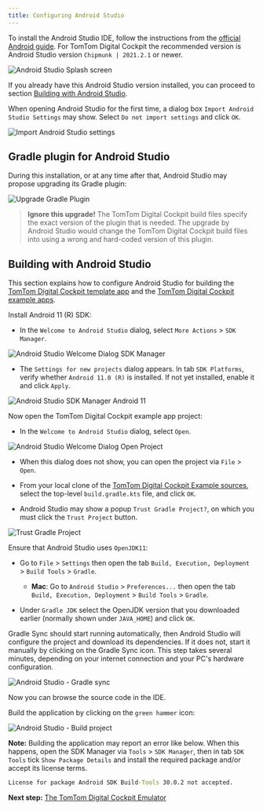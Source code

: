 ```yaml
---
title: Configuring Android Studio
---
```


To install the Android Studio IDE, follow the instructions from the
[official Android guide](https://developer.android.com/studio/install).
For TomTom Digital Cockpit the recommended version is Android Studio version `Chipmunk | 2021.2.1` or newer.

![Android Studio Splash screen](images/android_studio_splash_screen.png)

If you already have this Android Studio version installed, you can proceed to section
[Building with Android Studio](#building-with-android-studio).

When opening Android Studio for the first time, a dialog box `Import Android Studio Settings` may
show. Select `Do not import settings` and click `OK`.

![Import Android Studio settings](images/android_studio_import_settings.png)

## Gradle plugin for Android Studio

During this installation, or at any time after that, Android Studio may propose upgrading its Gradle
plugin:

![Upgrade Gradle Plugin](images/android_studio_upgrade_gradle_plugin.png)

<Blockquote type="warning" hasIcon>
    <b>Ignore this upgrade!</b> The TomTom Digital Cockpit build files specify the exact version of the
    plugin that is needed. The upgrade by Android Studio would change the TomTom Digital Cockpit build files
    into using a wrong and hard-coded version of this plugin.
</Blockquote>

## Building with Android Studio

This section explains how to configure Android Studio for building the
[TomTom Digital Cockpit template app](/tomtom-digital-cockpit/documentation/platform-overview/example-apps)
and the
[TomTom Digital Cockpit example apps](/tomtom-digital-cockpit/documentation/tutorials-and-examples/overview#example-applications).

Install Android 11 (R) SDK:

- In the `Welcome to Android Studio` dialog, select `More Actions` > `SDK Manager`.

![Android Studio Welcome Dialog SDK Manager](images/android_studio_welcome_sdk_manager.png)

- The `Settings for new projects` dialog appears. In tab `SDK Platforms`, verify whether
  `Android 11.0 (R)` is installed. If not yet installed, enable it and click `Apply`.

![Android Studio SDK Manager Android 11](images/android_studio_sdk_manager_android_11.png)

Now open the TomTom Digital Cockpit example app project:

- In the `Welcome to Android Studio` dialog, select `Open`.

![Android Studio Welcome Dialog Open Project](images/android_studio_welcome_open_project.png)

- When this dialog does not show, you can open the project via `File` > `Open`.

- From your local clone of the
  [TomTom Digital Cockpit Example sources](/tomtom-digital-cockpit/documentation/getting-started/accessing-tomtom-digital-cockpit-sdk-example-sources),
  select the top-level `build.gradle.kts` file, and click `OK`.

- Android Studio may show a popup `Trust Gradle Project?`, on which you must click the `Trust
  Project` button.

![Trust Gradle Project](images/android_studio_trust_gradle_project.png)

Ensure that Android Studio uses `OpenJDK11`:

- Go to `File` > `Settings` then open the tab
  `Build, Execution, Deployment` > `Build Tools` > `Gradle`.
    - __Mac__: Go to `Android Studio` > `Preferences...` then open the tab
      `Build, Execution, Deployment` > `Build Tools` > `Gradle`.

- Under `Gradle JDK` select the OpenJDK version that you downloaded earlier (normally shown under
  `JAVA_HOME`) and click `OK`.

Gradle Sync should start running automatically, then Android Studio will configure the project and
download its dependencies. If it does not, start it manually by clicking on the Gradle Sync icon.
This step takes several minutes, depending on your internet connection and your PC's hardware
configuration.

![Android Studio - Gradle sync](images/android_studio_gradle_sync.png)

Now you can browse the source code in the IDE.

Build the application by clicking on the `green hammer` icon:

![Android Studio - Build project](images/android_studio_build_project.png)

__Note:__ Building the application may report an error like below. When this happens, open the SDK
Manager via `Tools` > `SDK Manager`, then in tab `SDK Tools` tick `Show Package Details` and
install the required package and/or accept its license terms.

```cmd
License for package Android SDK Build-Tools 30.0.2 not accepted.
```


__Next step:__ [The TomTom Digital Cockpit Emulator](/tomtom-digital-cockpit/documentation/getting-started/the-tomtom-digital-cockpit-emulator)
